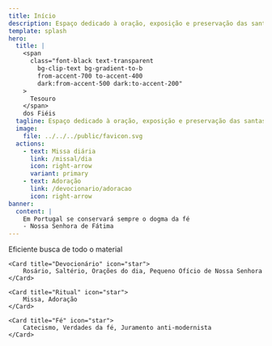 ```yaml
---
title: Início
description: Espaço dedicado à oração, exposição e preservação das santas tradições da Igreja.
template: splash
hero:
  title: |
    <span
      class="font-black text-transparent
        bg-clip-text bg-gradient-to-b
        from-accent-700 to-accent-400
        dark:from-accent-500 dark:to-accent-200"
    >
      Tesouro
    </span>
    dos Fiéis
  tagline: Espaço dedicado à oração, exposição e preservação das santas tradições da Igreja.
  image:
    file: ../../../public/favicon.svg
  actions:
    - text: Missa diária
      link: /missal/dia
      icon: right-arrow
      variant: primary
    - text: Adoração
      link: /devocionario/adoracao
      icon: right-arrow
banner:
  content: |
    Em Portugal se conservará sempre o dogma da fé
    - Nossa Senhora de Fátima
---
```



<CardGrid stagger>
	<Card title="Procura" icon="magnifier">
		Eficiente busca de todo o material
	</Card>

    <Card title="Devocionário" icon="star">
    	Rosário, Saltério, Orações do dia, Pequeno Ofício de Nossa Senhora
    </Card>

    <Card title="Ritual" icon="star">
    	Missa, Adoração
    </Card>

    <Card title="Fé" icon="star">
    	Catecismo, Verdades da fé, Juramento anti-modernista
    </Card>

</CardGrid>

